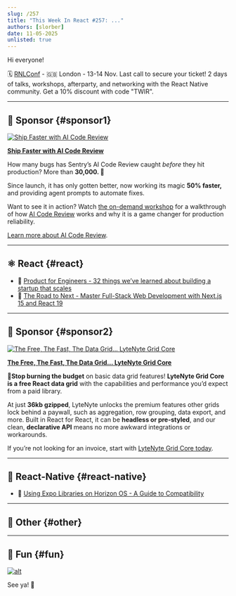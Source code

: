 ```yaml
---
slug: /257
title: "This Week In React #257: ..."
authors: [slorber]
date: 11-05-2025
unlisted: true
---
```


Hi everyone!

<Todo />

🗓 [RNLConf](https://www.reactnativelondon.co.uk/?utm_source=thisweekinreact) - 🇬🇧 London - 13-14 Nov. Last call to secure your ticket! 2 days of talks, workshops, afterparty, and networking with the React Native community. Get a 10% discount with code "TWIR".

<!-- truncate -->


<Support />

---

## 💸 Sponsor {#sponsor1}

[![Ship Faster with AI Code Review](/emails/issues/257/sentry.jpg)](https://blog.sentry.io/ai-code-review-30k-bugs-lighter-50-faster/?utm_source=thisweekinreact&utm_medium=paid-community&utm_campaign=aicodereview-fy26q4-aicodereviewlaunch&utm_content=newsletter-30k-blog-learnmore)

**[Ship Faster with AI Code Review](https://blog.sentry.io/ai-code-review-30k-bugs-lighter-50-faster/?utm_source=thisweekinreact&utm_medium=paid-community&utm_campaign=aicodereview-fy26q4-aicodereviewlaunch&utm_content=newsletter-30k-blog-learnmore)**

How many bugs has Sentry’s AI Code Review caught *before* they hit production? More than **30,000. 🤯**

Since launch, it has only gotten better, now working its magic **50% faster,** and providing agent prompts to automate fixes.

Want to see it in action? Watch [the on-demand workshop](https://sentry.io/resources/ai-code-review-workshop/?utm_source=thisweekinreact&utm_medium=paid-community&utm_campaign=aicodereview-fy26q4-aicodereviewlaunch&utm_content=newsletter-workshop-learnmore) for a walkthrough of how [AI Code Review](https://sentry.io/product/ai-code-review/?utm_source=thisweekinreact&utm_medium=paid-community&utm_campaign=aicodereview-fy26q4-aicodereviewlaunch&utm_content=newsletter-30k-blog-learnmore) works and why it is a game changer for production reliability.

[Learn more about AI Code Review](https://blog.sentry.io/ai-code-review-30k-bugs-lighter-50-faster/?utm_source=thisweekinreact&utm_medium=paid-community&utm_campaign=aicodereview-fy26q4-aicodereviewlaunch&utm_content=newsletter-30k-blog-learnmore).

---

## ⚛️ React {#react}

<Todo />

- 💸 [Product for Engineers - 32 things we’ve learned about building a startup that scales](https://go.posthog.com/twir-nov5)
- 💸 [The Road to Next - Master Full-Stack Web Development with Next.js 15 and React 19](https://www.road-to-next.com/?utm_source=newsletter&utm_medium=email&utm_campaign=this_week_in_react_3.3)

<SubscribeFormEmbed placement="middle" />

---

## 💸 Sponsor {#sponsor2}

[![The Free, The Fast, The Data Grid… LyteNyte Grid Core](/emails/issues/257/1771.jpg)](https://www.1771technologies.com/)

**[The Free, The Fast, The Data Grid… LyteNyte Grid Core](https://www.1771technologies.com/)**

🚫**Stop burning the budget** on basic data grid features! **LyteNyte Grid Core is a free React data grid** with the capabilities and performance you’d expect from a paid library.

At just **36kb gzipped**, LyteNyte unlocks the premium features other grids lock behind a paywall, such as aggregation, row grouping, data export, and more. Built in React for React, it can be **headless or pre-styled**, and our clean, **declarative API** means no more awkward integrations or workarounds.

If you’re not looking for an invoice, start with [LyteNyte Grid Core today](https://www.1771technologies.com/pricing).

---

## 📱 React-Native {#react-native}

<Todo />

- 💸 [Using Expo Libraries on Horizon OS - A Guide to Compatibility](https://www.callstack.com/blog/using-expo-libraries-on-horizon-os-a-guide-to-compatibility?utm_campaign=meta&utm_source=TWIR&utm_medium=mail&utm_content=using-expo-libraries-on-horizon-os-a-guide-to-compatibility)

---

## 🔀 Other {#other}

<Todo />

---

## 🤭 Fun {#fun}

<Todo />

[![alt](/emails/issues/215/meme.jpg)](https://twitter.com/TODOTODOTODOTODOTODOTODOTODOTODOTODOTODO)

See ya! 👋
